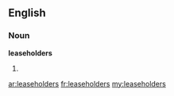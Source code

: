 ==English==

===Noun===
'''leaseholders'''

# {{plural of|[[leaseholder]]}}

[[ar:leaseholders]]
[[fr:leaseholders]]
[[my:leaseholders]]